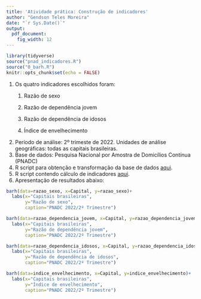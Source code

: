 ```yaml
---
title: 'Atividade prática: Construção de indicadores'
author: "Gendson Teles Moreira"
date: "`r Sys.Date()`"
output:
  pdf_document:
    fig_width: 12
---
```


```r
library(tidyverse)
source("pnad_indicadores.R")
source("0_barh.R")
knitr::opts_chunk$set(echo = FALSE)
```

1.  Os quatro indicadores escolhidos foram:
    1.  Razão de sexo

    2.  Razão de dependência jovem

    3.  Razão de dependência de idosos

    4.  Índice de envelhecimento
2.  Período de análise: 2º trimeste de 2022. Unidades de análise geográficas: todas as capitais brasileiras.
3.  Base de dados: Pesquisa Nacional por Amostra de Domicílios Contínua (PNADC)
4.  R script para obtenção e transformação da base de dados [aqui](https://github.com/moreiragendson/survey/blob/master/pnad_indicadores.R).
5.  R script contendo cálculo de indicadores [aqui](https://github.com/moreiragendson/survey/blob/master/pnad_indicadores.R).
6.  Apresentação de resultados abaixo:

```r
barh(data=razao_sexo, x=Capital, y=razao_sexo)+
  labs(x="Capitais brasileiras",
       y="Razão de sexo",
       caption="PNADC 2022/2º Trimestre")
```

```r
barh(data=razao_dependencia_jovem, x=Capital, y=razao_dependencia_jovem)+
  labs(x="Capitais brasileiras",
       y="Razão de dependência jovem",
       caption="PNADC 2022/2º Trimestre")
```

```r
barh(data=razao_dependencia_idosos, x=Capital, y=razao_dependencia_idosos)+
  labs(x="Capitais brasileiras",
       y="Razão de dependência de idosos",
       caption="PNADC 2022/2º Trimestre")
```

```r
barh(data=indice_envelhecimento, x=Capital, y=indice_envelhecimento)+
  labs(x="Capitais brasileiras",
       y="Índice de envelhecimento",
       caption="PNADC 2022/2º Trimestre")
```
